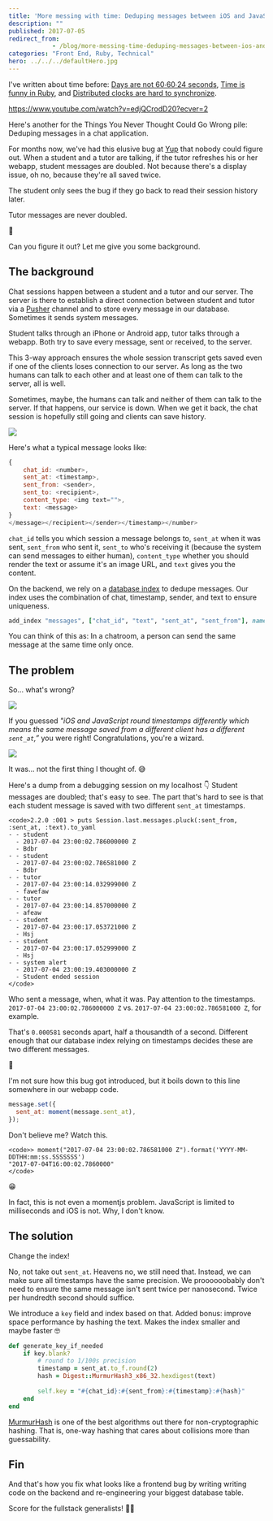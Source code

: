 ```yaml
---
title: 'More messing with time: Deduping messages between iOS and JavaScript'
description: ""
published: 2017-07-05
redirect_from: 
            - /blog/more-messing-time-deduping-messages-between-ios-and-javascript/swizec/7690
categories: "Front End, Ruby, Technical"
hero: ../../../defaultHero.jpg
---
```


I've written about time before: [Days are not 60∙60∙24 seconds](https://swizec.com/blog/a-day-is-not-606024-seconds-long/swizec/6755), [Time is funny in Ruby](https://swizec.com/blog/time-funny-ruby/swizec/7525), and [Distributed clocks are hard to synchronize](https://swizec.com/blog/week-7-time-clocks-and-ordering-of-events-in-a-distributed-system/swizec/6444).

<https://www.youtube.com/watch?v=edjQCrodD20?ecver=2>

Here's another for the Things You Never Thought Could Go Wrong pile: Deduping messages in a chat application.

For months now, we've had this elusive bug at [Yup](https://www.yup.com) that nobody could figure out. When a student and a tutor are talking, if the tutor refreshes his or her webapp, student messages are doubled. Not because there's a display issue, oh no, because they're all saved twice.

The student only sees the bug if they go back to read their session history later.

Tutor messages are never doubled.

🤔

Can you figure it out? Let me give you some background.

## The background

Chat sessions happen between a student and a tutor and our server. The server is there to establish a direct connection between student and tutor via a [Pusher](https://pusher.com/) channel and to store every message in our database. Sometimes it sends system messages.

Student talks through an iPhone or Android app, tutor talks through a webapp. Both try to save every message, sent or received, to the server.

This 3-way approach ensures the whole session transcript gets saved even if one of the clients loses connection to our server. As long as the two humans can talk to each other and at least one of them can talk to the server, all is well.

Sometimes, maybe, the humans can talk and neither of them can talk to the server. If that happens, our service is down. When we get it back, the chat session is hopefully still going and clients can save history.

![](./img/blog-wp-content-uploads-2017-07-chart.gif)

Here's what a typical message looks like:

```javascript
{
    chat_id: <number>,
    sent_at: <timestamp>,
    sent_from: <sender>,
    sent_to: <recipient>,
    content_type: <img text="">,
    text: <message>
}
</message></recipient></sender></timestamp></number>
```

`chat_id` tells you which session a message belongs to, `sent_at` when it was sent, `sent_from` who sent it, `sent_to` who's receiving it (because the system can send messages to either human), `content_type` whether you should render the text or assume it's an image URL, and `text` gives you the content.

On the backend, we rely on a [database index](https://en.wikipedia.org/wiki/Database_index) to dedupe messages. Our index uses the combination of chat, timestamp, sender, and text to ensure uniqueness.

```ruby
add_index "messages", ["chat_id", "text", "sent_at", "sent_from"], name: "messages_must_be_different", unique: true, using: :btree
```

You can think of this as: In a chatroom, a person can send the same message at the same time only once.

## The problem

So… what's wrong?

![](./img/media-3o7btUmopWyjudWcs8-giphy.gif)

If you guessed _"iOS and JavaScript round timestamps differently which means the same message saved from a different client has a different `sent_at`,”_ you were right! Congratulations, you're a wizard.

![](./img/media-2AL9zJaTRKds4-giphy.gif)

It was… not the first thing I thought of. 😅

Here's a dump from a debugging session on my localhost 👇 Student messages are doubled; that's easy to see. The part that's hard to see is that each student message is saved with two different `sent_at` timestamps.

```undefined
<code>2.2.0 :001 > puts Session.last.messages.pluck(:sent_from, :sent_at, :text).to_yaml
- - student
  - 2017-07-04 23:00:02.786000000 Z
  - Bdbr
- - student
  - 2017-07-04 23:00:02.786581000 Z
  - Bdbr
- - tutor
  - 2017-07-04 23:00:14.032999000 Z
  - fawefaw
- - tutor
  - 2017-07-04 23:00:14.857000000 Z
  - afeaw
- - student
  - 2017-07-04 23:00:17.053721000 Z
  - Hsj
- - student
  - 2017-07-04 23:00:17.052999000 Z
  - Hsj
- - system alert
  - 2017-07-04 23:00:19.403000000 Z
  - Student ended session
</code>
```

Who sent a message, when, what it was. Pay attention to the timestamps. `2017-07-04 23:00:02.786000000 Z` vs. `2017-07-04 23:00:02.786581000 Z`, for example.

That's `0.000581` seconds apart, half a thousandth of a second. Different enough that our database index relying on timestamps decides these are two different messages.

🤔

I'm not sure how this bug got introduced, but it boils down to this line somewhere in our webapp code.

```javascript
message.set({
  sent_at: moment(message.sent_at),
});
```

Don't believe me? Watch this.

```undefined
<code>> moment("2017-07-04 23:00:02.786581000 Z").format('YYYY-MM-DDTHH:mm:ss.SSSSSSS')
"2017-07-04T16:00:02.7860000"
</code>
```

😁

In fact, this is not even a momentjs problem. JavaScript is limited to milliseconds and iOS is not. Why, I don't know.

## The solution

Change the index!

No, not take out `sent_at`. Heavens no, we still need that. Instead, we can make sure all timestamps have the same precision. We proooooobably don't need to ensure the same message isn't sent twice per nanosecond. Twice per hundredth second should suffice.

We introduce a `key` field and index based on that. Added bonus: improve space performance by hashing the text. Makes the index smaller and maybe faster 🤓

```ruby
def generate_key_if_needed
    if key.blank?
        # round to 1/100s precision
        timestamp = sent_at.to_f.round(2)
        hash = Digest::MurmurHash3_x86_32.hexdigest(text)
 
        self.key = "#{chat_id}:#{sent_from}:#{timestamp}:#{hash}"
    end
end
```

[MurmurHash](https://en.wikipedia.org/wiki/MurmurHash) is one of the best algorithms out there for non-cryptographic hashing. That is, one-way hashing that cares about collisions more than guessability.

## Fin

And that's how you fix what looks like a frontend bug by writing writing code on the backend and re-engineering your biggest database table.

Score for the fullstack generalists! 💪🏼
